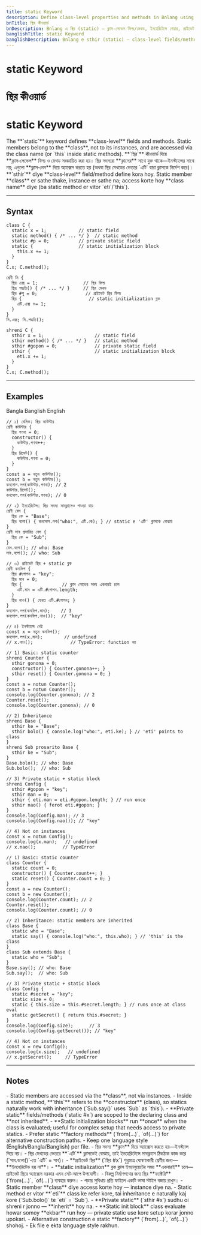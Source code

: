 ```yaml
---
title: static Keyword
description: Define class-level properties and methods in Bnlang using `static` — fields, methods, inheritance, private statics, and static initialization blocks.
bnTitle: স্থির কীওয়ার্ড
bnDescription: Bnlang এ স্থির (static) — ক্লাস‑লেভেল ফিল্ড/মেথড, ইনহেরিটেন্সে শেয়ার, প্রাইভেট স্থির, এবং static initialization ব্লক।
banglishTitle: static Keyword
banglishDescription: Bnlang e sthir (static) — class-level fields/methods, inheritance, private statics, static init blocks.
---
```


# <I18nEnglish>static Keyword</I18nEnglish>
# <I18nBangla>স্থির কীওয়ার্ড</I18nBangla>
# <I18nBanglish>static Keyword</I18nBanglish>

<I18nEnglish>
The **`static`** keyword defines **class-level** fields and methods.  
Static members belong to the **class**, not to its instances, and are accessed via the class name (or `this` inside static methods).
</I18nEnglish>

<I18nBangla>
**`স্থির`** কীওয়ার্ড দিয়ে **ক্লাস‑লেভেল** ফিল্ড ও মেথড সংজ্ঞায়িত করা হয়।  
স্থির সদস্যরা **ক্লাসের** সাথে যুক্ত থাকে—ইনস্ট্যান্সের সাথে নয়; এগুলো **ক্লাস‑নেম** দিয়ে অ্যাক্সেস করতে হয় (অথবা স্থির মেথডের ভেতরে `এটি` দ্বারা ক্লাসকে নির্দেশ করে)।
</I18nBangla>

<I18nBanglish>
**`sthir`** diye **class‑level** field/method define kora hoy.  
Static member **class** er sathe thake, instance er sathe na; access korte hoy **class name** diye (ba static method er vitor `eti`/`this`).
</I18nBanglish>

---

## Syntax

<I18nEnglish>

```bnl
class C {
  static x = 1;            // static field
  static method() { /* ... */ }  // static method
  static #p = 0;           // private static field
  static {                 // static initialization block
    this.x += 1;
  }
}
C.x; C.method();
```
</I18nEnglish>

<I18nBangla>

```bnl
শ্রেণী সি {
  স্থির এক্স = 1;                 // স্থির ফিল্ড
  স্থির পদ্ধতি() { /* ... */ }     // স্থির মেথড
  স্থির #গু = 0;                  // প্রাইভেট স্থির ফিল্ড
  স্থির {                         // static initialization ব্লক
    এটি.এক্স += 1;
  }
}
সি.এক্স; সি.পদ্ধতি();
```
</I18nBangla>

<I18nBanglish>

```bnl
shreni C {
  sthir x = 1;                   // static field
  sthir method() { /* ... */ }   // static method
  sthir #gopon = 0;              // private static field
  sthir {                        // static initialization block
    eti.x += 1;
  }
}
C.x; C.method();
```
</I18nBanglish>

---

## Examples

<Tabs defaultValue="bangla" className="w-full">
  <TabsList>
    <TabsTrigger value="bangla">Bangla</TabsTrigger>
    <TabsTrigger value="banglish">Banglish</TabsTrigger>
    <TabsTrigger value="english">English</TabsTrigger>
  </TabsList>

  <TabsContent value="bangla">

```bnl
// ১) বেসিক: স্থির কাউন্টার
শ্রেণী কাউন্টার {
  স্থির গণনা = 0;
  constructor() {
    কাউন্টার.গণনা++;
  }
  স্থির রিসেট() {
    কাউন্টার.গণনা = 0;
  }
}
const a = নতুন কাউন্টার();
const b = নতুন কাউন্টার();
কনসোল.লগ(কাউন্টার.গণনা); // 2
কাউন্টার.রিসেট();
কনসোল.লগ(কাউন্টার.গণনা); // 0

// ২) ইনহেরিটেন্স: স্থির সদস্য সাবক্লাসেও পাওয়া যায়
শ্রেণী বেস {
  স্থির কে = "Base";
  স্থির বলো() { কনসোল.লগ("who:", এটি.কে); } // static e 'এটি' ক্লাসকে বোঝায়
}
শ্রেণী সাব প্রসারিত বেস {
  স্থির কে = "Sub";
}
বেস.বলো(); // who: Base
সাব.বলো(); // who: Sub

// ৩) প্রাইভেট স্থির + static ব্লক
শ্রেণী কনফিগ {
  স্থির #গোপন = "key";
  স্থির মান = 0;
  স্থির {               // ক্লাস লোডের সময় একবারই চলে
    এটি.মান = এটি.#গোপন.length;
  }
  স্থির নাও() { ফেরত এটি.#গোপন; }
}
কনসোল.লগ(কনফিগ.মান);    // 3
কনসোল.লগ(কনফিগ.নাও());  // "key"

// ৪) ইনস্ট্যান্সে নেই
const x = নতুন কনফিগ();
কনসোল.লগ(x.মান);        // undefined
// x.নাও();              // TypeError: function নয়
```
  </TabsContent>

  <TabsContent value="banglish">

```bnl
// 1) Basic: static counter
shreni Counter {
  sthir gonona = 0;
  constructor() { Counter.gonona++; }
  sthir reset() { Counter.gonona = 0; }
}
const a = notun Counter();
const b = notun Counter();
console.log(Counter.gonona); // 2
Counter.reset();
console.log(Counter.gonona); // 0

// 2) Inheritance
shreni Base {
  sthir ke = "Base";
  sthir bolo() { console.log("who:", eti.ke); } // 'eti' points to class
}
shreni Sub prosarito Base {
  sthir ke = "Sub";
}
Base.bolo(); // who: Base
Sub.bolo();  // who: Sub

// 3) Private static + static block
shreni Config {
  sthir #gopon = "key";
  sthir man = 0;
  sthir { eti.man = eti.#gopon.length; } // run once
  sthir nao() { ferot eti.#gopon; }
}
console.log(Config.man); // 3
console.log(Config.nao()); // "key"

// 4) Not on instances
const x = notun Config();
console.log(x.man);   // undefined
// x.nao();          // TypeError
```
  </TabsContent>

  <TabsContent value="english">

```bnl
// 1) Basic: static counter
class Counter {
  static count = 0;
  constructor() { Counter.count++; }
  static reset() { Counter.count = 0; }
}
const a = new Counter();
const b = new Counter();
console.log(Counter.count); // 2
Counter.reset();
console.log(Counter.count); // 0

// 2) Inheritance: static members are inherited
class Base {
  static who = "Base";
  static say() { console.log("who:", this.who); } // 'this' is the class
}
class Sub extends Base {
  static who = "Sub";
}
Base.say(); // who: Base
Sub.say();  // who: Sub

// 3) Private static + static block
class Config {
  static #secret = "key";
  static size = 0;
  static { this.size = this.#secret.length; } // runs once at class eval
  static getSecret() { return this.#secret; }
}
console.log(Config.size);      // 3
console.log(Config.getSecret()); // "key"

// 4) Not on instances
const x = new Config();
console.log(x.size);   // undefined
// x.getSecret();     // TypeError
```
  </TabsContent>
</Tabs>

---

## Notes

<I18nEnglish>
- Static members are accessed via the **class**, not via instances.  
- Inside a static method, **`this`** refers to the **constructor** (class), so statics naturally work with inheritance (`Sub.say()` uses `Sub` as `this`).  
- **Private static** fields/methods (`static #x`) are scoped to the declaring class and **not inherited**.  
- **Static initialization blocks** run **once** when the class is evaluated; useful for complex setup that needs access to private statics.  
- Prefer static **factory methods** (`from(...)`, `of(...)`) for alternative construction paths.  
- Keep one language style (English/Bangla/Banglish) per file.
</I18nEnglish>

<I18nBangla>
- স্থির সদস্য **ক্লাস** দিয়ে অ্যাক্সেস করতে হয়—ইনস্ট্যান্স দিয়ে নয়।  
- স্থির মেথডের ভেতরে **`এটি`** ক্লাসকেই বোঝায়, তাই ইনহেরিটেন্সে সাবক্লাসে ঠিকঠাক কাজ করে (`সাব.বলো()`‑তে `এটি` = সাব)।  
- **প্রাইভেট স্থির** (`স্থির #x`) শুধুমাত্র ঘোষণাকারী শ্রেণীর জন্য—**ইনহেরিটেড হয় না**।  
- **static initialization** ব্লক ক্লাস ইভ্যালুয়েটের সময় **একবারই** চলে—প্রাইভেট স্থিরে অ্যাক্সেস দরকার এমন সেট‑আপে উপযোগী।  
- বিকল্প নির্মাণপথের জন্য স্থির **ফ্যাক্টরি** (`from(...)`, `of(...)`) ব্যবহার করুন।  
- পড়ার সুবিধায় প্রতি ফাইলে একটি ভাষা স্টাইল বজায় রাখুন।
</I18nBangla>

<I18nBanglish>
- Static member **class** diye access korte hoy — instance diye na.  
- Static method er vitor **`eti`** class ke refer kore, tai inheritance e naturally kaj kore (`Sub.bolo()` te `eti` = `Sub`).  
- **Private static** (`sthir #x`) sudhu oi shreni r jonno — **inherit** hoy na.  
- **Static init block** class evaluate howar somoy **ekbar** run hoy — private static use kore setup korar jonno upokari.  
- Alternative construction e static **factory** (`from(...)`, `of(...)`) shohoj.  
- Ek file e ekta language style rakhun.
</I18nBanglish>
